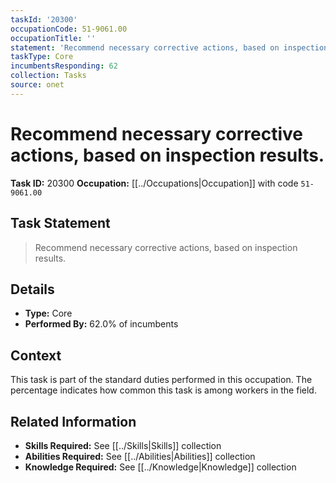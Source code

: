 ```yaml
---
taskId: '20300'
occupationCode: 51-9061.00
occupationTitle: ''
statement: 'Recommend necessary corrective actions, based on inspection results.'
taskType: Core
incumbentsResponding: 62
collection: Tasks
source: onet
---
```

# Recommend necessary corrective actions, based on inspection results.

**Task ID:** 20300
**Occupation:** [[../Occupations|Occupation]] with code `51-9061.00`

## Task Statement

> Recommend necessary corrective actions, based on inspection results.

## Details

- **Type:** Core
- **Performed By:** 62.0% of incumbents

## Context

This task is part of the standard duties performed in this occupation. The percentage indicates how common this task is among workers in the field.

## Related Information

- **Skills Required:** See [[../Skills|Skills]] collection
- **Abilities Required:** See [[../Abilities|Abilities]] collection
- **Knowledge Required:** See [[../Knowledge|Knowledge]] collection
